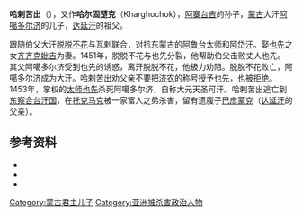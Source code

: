 '''哈剌苦出'''（{{bd||？|1453年|catIdx=H}}），又作'''哈尔固楚克'''（Kharghochok），[[阿寨台吉|阿寨台吉]]的孙子，[[鞑靼_(蒙古)|蒙古]]大汗[[阿噶多尔济|阿噶多尔济]]的儿子，[[达延汗|达延汗]]的祖父。

跟随伯父大汗[[脱脱不花|脱脱不花]]与瓦剌联合，对抗东蒙古的[[阿鲁台|阿鲁台]]太师和[[阿岱汗|阿岱汗]]。娶[[也先|也先]]之女[[齐齐克妣吉|齐齐克妣吉]]为妻。1451年，脱脱不花与也先分裂，他帮助伯父击败丈人也先。其父阿噶多尔济受到也先的诱惑，离开脱脱不花，他极力劝阻。脱脱不花败亡，阿噶多尔济成为大汗。哈剌苦出劝父亲不要把[[济农|济农]]的称号授予也先，也被拒绝。1453年，掌权的[[太师|太师]][[也先|也先]]杀死阿噶多尔济，自称大元天圣可汗。哈剌苦出逃亡到[[东察合台汗国|东察合台汗国]]，在[[托克马克|托克马克]]被一家富人之弟杀害，留有遗腹子[[巴彦蒙克|巴彦蒙克]]（[[达延汗|达延汗]]的父亲）。

==参考资料==
*{{cite book|title=《草原帝国》|author=[[勒内·格鲁塞|勒内·格鲁塞]]}}
*{{cite book|title=《最后的可汗:蒙古帝国余晖》|author=班布尔汗}}
*{{cite book|title=《中国民族史人物辞典》|author=高文德 主编}}

{{蒙古小作品}}

[[Category:蒙古君主儿子|Category:蒙古君主儿子]]
[[Category:亚洲被杀害政治人物|Category:亚洲被杀害政治人物]]